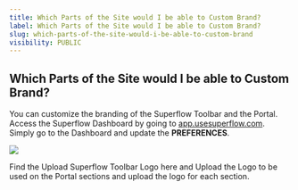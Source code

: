 ```yaml
---
title: Which Parts of the Site would I be able to Custom Brand?
label: Which Parts of the Site would I be able to Custom Brand?
slug: which-parts-of-the-site-would-i-be-able-to-custom-brand
visibility: PUBLIC
---
```

## Which Parts of the Site would I be able to Custom Brand?

You can customize the branding of the Superflow Toolbar and the Portal. Access the Superflow Dashboard by going to [app.usesuperflow.com](app.usesuperflow.com). Simply go to the Dashboard and update the **PREFERENCES**.

 
![](https://cdn.hashnode.com/res/hashnode/image/upload/v1733204700277/pU9gxQnZD.png?auto=format)
 

Find the Upload Superflow Toolbar Logo here and Upload the Logo to be used on the Portal sections and upload the logo for each section.
